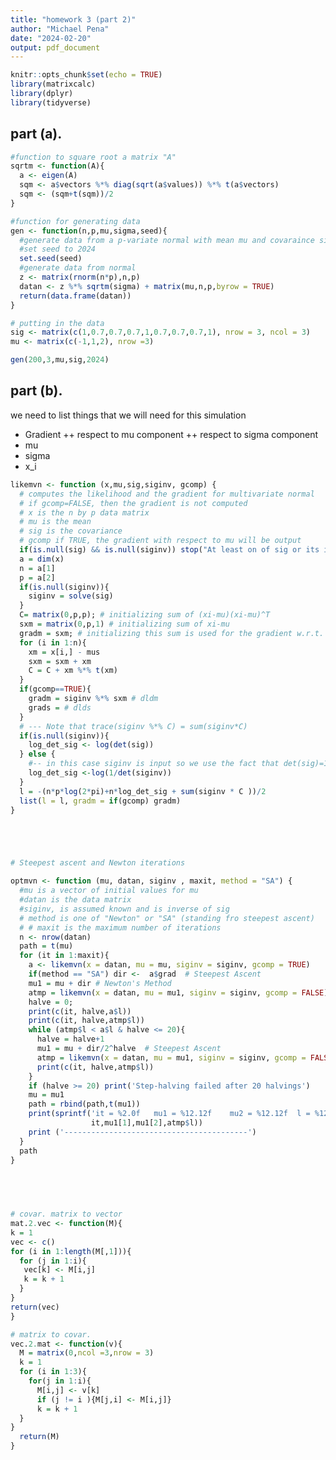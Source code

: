 ```yaml
---
title: "homework 3 (part 2)"
author: "Michael Pena"
date: "2024-02-20"
output: pdf_document
---
```


```r
knitr::opts_chunk$set(echo = TRUE)
library(matrixcalc)
library(dplyr)
library(tidyverse)
```

## part (a).

```r
#function to square root a matrix "A"
sqrtm <- function(A){
  a <- eigen(A)
  sqm <- a$vectors %*% diag(sqrt(a$values)) %*% t(a$vectors)
  sqm <- (sqm+t(sqm))/2
}

#function for generating data
gen <- function(n,p,mu,sigma,seed){
  #generate data from a p-variate normal with mean mu and covaraince sigma
  #set seed to 2024
  set.seed(seed)
  #generate data from normal
  z <- matrix(rnorm(n*p),n,p)
  datan <- z %*% sqrtm(sigma) + matrix(mu,n,p,byrow = TRUE)
  return(data.frame(datan))
}
```

```r
# putting in the data
sig <- matrix(c(1,0.7,0.7,0.7,1,0.7,0.7,0.7,1), nrow = 3, ncol = 3)
mu <- matrix(c(-1,1,2), nrow =3)

gen(200,3,mu,sig,2024)


```




## part (b).

we need to list things that we will need for this simulation

 + Gradient
  ++ respect to mu component
  ++ respect to sigma component
 + mu
 + sigma
 + x_i
 
 
 
```r
likemvn <- function (x,mu,sig,siginv, gcomp) {
  # computes the likelihood and the gradient for multivariate normal
  # if gcomp=FALSE, then the gradient is not computed
  # x is the n by p data matrix
  # mu is the mean
  # sig is the covariance
  # gcomp if TRUE, the gradient with respect to mu will be output
  if(is.null(sig) && is.null(siginv)) stop("At least on of sig or its inverse must be input")
  a = dim(x)
  n = a[1]
  p = a[2]
  if(is.null(siginv)){
    siginv = solve(sig)
  }
  C= matrix(0,p,p); # initializing sum of (xi-mu)(xi-mu)^T
  sxm = matrix(0,p,1) # initializing sum of xi-mu
  gradm = sxm; # initializing this sum is used for the gradient w.r.t. mu
  for (i in 1:n){
    xm = x[i,] - mus
    sxm = sxm + xm
    C = C + xm %*% t(xm)
  }
  if(gcomp==TRUE){
    gradm = siginv %*% sxm # dldm
    grads = # dlds
  }
  # --- Note that trace(siginv %*% C) = sum(siginv*C)
  if(is.null(siginv)){
    log_det_sig <- log(det(sig))
  } else {
    #-- in this case siginv is input so we use the fact that det(sig)=1/det(siginv)
    log_det_sig <-log(1/det(siginv))
  }
  l = -(n*p*log(2*pi)+n*log_det_sig + sum(siginv * C ))/2
  list(l = l, gradm = if(gcomp) gradm)
}





# Steepest ascent and Newton iterations

optmvn <- function (mu, datan, siginv , maxit, method = "SA") {
  #mu is a vector of initial values for mu
  #datan is the data matrix
  #siginv, is assumed known and is inverse of sig
  # method is one of "Newton" or "SA" (standing fro steepest ascent)
  # # maxit is the maximum number of iterations
  n <- nrow(datan)
  path = t(mu)
  for (it in 1:maxit){
    a <- likemvn(x = datan, mu = mu, siginv = siginv, gcomp = TRUE) 
    if(method == "SA") dir <-  a$grad  # Steepest Ascent
    mu1 = mu + dir # Newton's Method
    atmp = likemvn(x = datan, mu = mu1, siginv = siginv, gcomp = FALSE)
    halve = 0;
    print(c(it, halve,a$l))
    print(c(it, halve,atmp$l))
    while (atmp$l < a$l & halve <= 20){
      halve = halve+1
      mu1 = mu + dir/2^halve  # Steepest Ascent
      atmp = likemvn(x = datan, mu = mu1, siginv = siginv, gcomp = FALSE)
      print(c(it, halve,atmp$l))
    }
    if (halve >= 20) print('Step-halving failed after 20 halvings')
    mu = mu1
    path = rbind(path,t(mu1))
    print(sprintf('it = %2.0f   mu1 = %12.12f    mu2 = %12.12f  l = %12.12f',
                  it,mu1[1],mu1[2],atmp$l))
    print ('-----------------------------------------')
  }
  path
}
 


  
```


```r
# covar. matrix to vector
mat.2.vec <- function(M){
k = 1 
vec <- c()
for (i in 1:length(M[,1])){
  for (j in 1:i){
   vec[k] <- M[i,j]
   k = k + 1
  }
}
return(vec)
}
```


```r
# matrix to covar.
vec.2.mat <- function(v){
  M = matrix(0,ncol =3,nrow = 3)
  k = 1
  for (i in 1:3){
    for(j in 1:i){
      M[i,j] <- v[k]
      if (j != i ){M[j,i] <- M[i,j]}
      k = k + 1
  }
}
  return(M)
}
```



